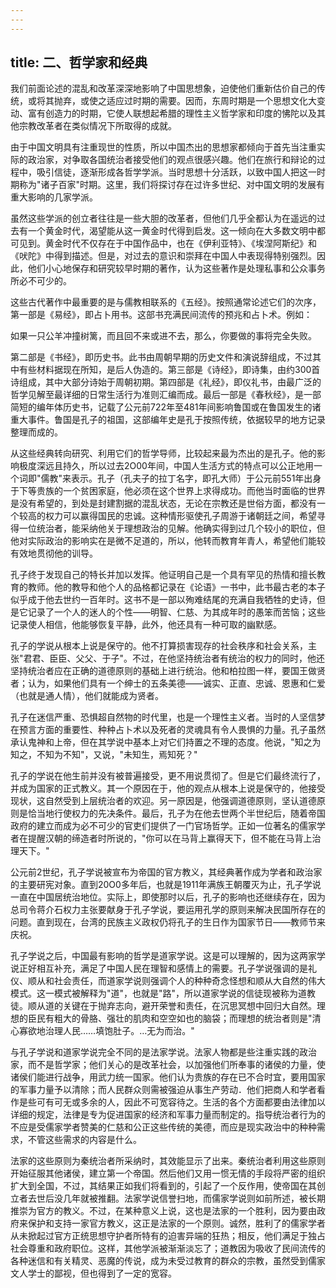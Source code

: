 ```yaml
---
---
---
```

title: 二、哲学家和经典
---



我们前面论述的混乱和改革深深地影响了中国思想象，迫使他们重新估价自己的传统，或将其抛弃，或使之适应过时期的需要。因而，东周时期是一个思想文化大变动、富有创造力的时期，它使人联想起希腊的理性主义哲学家和印度的怫陀以及其他宗教改革者在类似情况下所取得的成就。

由于中国文明具有注重现世的性质，所以中国杰出的思想家都倾向于首先当注重实际的政治家，对争取各国统治者接受他们的观点很感兴趣。他们在旅行和辩论的过程中，吸引信徒，逐渐形成各哲学学派。当时思想十分活跃，以致中国人把这一时期称为"诸子百家"时期。这里，我们将探讨存在过许多世纪、对中国文明的发展有重大影响的几家学派。

虽然这些学派的创立者往往是一些大胆的改革者，但他们几乎全都认为在遥远的过去有一个黄金时代，渴望能从这一黄金时代得到启发。这一倾向在大多数文明中都可见到。黄金时代不仅存在于中国作品中，也在《伊利亚特》、《埃涅阿斯纪》和《吠陀》中得到描述。但是，对过去的意识和崇拜在中国人中表现得特别强烈。因此，他们小心地保存和研究较早时期的著作，认为这些著作是处理私事和公众事务所必不可少的。

这些古代著作中最重要的是与儒教相联系的《五经》。按照通常论述它们的次序，第一部是《易经》，即占卜用书。这部书充满民间流传的预兆和占卜术。例如：

如果一只公羊冲撞树篱，而且回不来或进不去，那么，你要做的事将完全失败。

第二部是《书经》，即历史书。此书由周朝早期的历史文件和演说辞组成，不过其中有些材料据现在所知，是后人伪造的。第三部是《诗经》，即诗集，由约300首诗组成，其中大部分诗始于周朝初期。第四部是《礼经》，即仪礼书，由最广泛的哲学见解至最详细的日常生活行为准则汇编而成。最后一部是《春秋经》，是一部简短的编年体历史书，记载了公元前722年至481年间影响鲁国或在鲁国发生的诸重大事件。鲁国是孔子的祖国，这部编年史是孔于按照传统，依据较早的地方记录整理而成的。

从这些经典转向研究、利用它们的哲学导师，比较起来最为杰出的是孔子。他的影响极度深远且持久，所以过去2O00年间，中国人生活方式的特点可以公正地用一个词即"儒教"来表示。孔子（孔夫子的拉丁名字，即孔大师）于公元前551年出身于下等贵族的一个贫困家庭，他必须在这个世界上求得成功。而他当时面临的世界是没有希望的，到处是封建割据的混乱状态，无论在宗教还是世俗方面，都没有一个较高的权力可以赢得国民的忠诚。这种情形驱使孔子周游于诸朝廷之间，希望寻得一位统治者，能采纳他关于理想政治的见解。他确实得到过几个较小的职位，但他对实际政治的影响实在是微不足道的，所以，他转而教育年青人，希望他们能较有效地贯彻他的训导。

孔子终于发现自己的特长并加以发挥。他证明自己是一个具有罕见的热情和擅长教育的教师。他的教导和他个人的品格都记录在《论语》一书中，此书最古老的本子似乎成于他去世约一百年时。这书不是一部以殉难结尾的充满自我牺牲的史诗，但是它记录了一个人的迷人的个性——明智、仁慈、为其成年时的愚笨而苦恼；这些记录使人相信，他能够恢复平静，此外，他还具有一种可取的幽默感。

孔子的学说从根本上说是保守的。他不打算损害现存的社会秩序和社会关系，主张"君君、臣臣、父父、于子"。不过，在他坚持统治者有统治的权力的同时，他还坚持统治者应在正确的道德原则的基础上进行统治。他和柏拉图一样，要国王做贤者；认为，如果他们具有一个绅士的五条美德——诚实、正直、忠诚、恩惠和仁爱（也就是通人情），他们就能成为贤者。

孔子在迷信严重、恐惧超自然物的时代里，也是一个理性主义者。当时的人坚信梦在预言方面的重要性、种种占卜术以及死者的灵魂具有令人畏惧的力量。孔子虽然承认鬼神和上帝，但在其学说中基本上对它们持置之不理的态度。他说，"知之为知之，不知为不知"，又说，"未知生，焉知死？"

孔子的学说在他生前并没有被普遍接受，更不用说贯彻了。但是它们最终流行了，并成为国家的正式教义。其一个原因在于，他的观点从根本上说是保守的，他接受现状，这自然受到上层统治者的欢迎。另一原因是，他强调道德原则，坚认道德原则是恰当地行使权力的先决条件。最后，孔子为在他去世两个半世纪后，随着帝国政府的建立而成为必不可少的官吏们提供了一门官场哲学。正如一位著名的儒家学者在提醒汉朝的缔造者时所说的，"你可以在马背上赢得天下，但不能在马背上治理天下。"

公元前2世纪，孔子学说被宣布为帝国的官方教义，其经典著作成为学者和政治家的主要研宪对象。直到20O0多年后，也就是1911年满族王朝覆灭为止，孔子学说一直在中国居统治地位。实际上，即使那时以后，孔子的影响也还继续存在，因为总司令蒋介石权力主张要献身于孔子学说，要运用孔学的原则来解决民国所存在的问题。直到现在，台湾的民族主义政权仍将孔子的生日作为国家节日——教师节来庆祝。

孔子学说之后，中国最有影响的哲学是道家学说。这是可以理解的，因为这两家学说正好相互补充，满足了中国人民在理智和感情上的需要。孔子学说强调的是礼仪、顺从和社会责任，而道家学说则强调个人的种种奇念怪想和顺从大自然的伟大模式。这一模式被解释为"道"，也就是"路"，所以道家学说的信徒现被称为道教徒。顺从道的关键在于抛弃志向，避开荣誉和责任，在沉思冥想中回归大自然。理想的臣民有粗大的骨胳、强壮的肌肉和空空如也的脑袋；而理想的统治者则是"清心寡欲地治理人民……填饱肚子。…无为而治。"

与孔子学说和道家学说完全不同的是法家学说。法家人物都是些注重实践的政治家，而不是哲学家；他们关心的是改革社会，以加强他们所奉事的诸侯的力量，使诸侯们能进行战争，用武力统一国家。他们认为贵族的存在已不合时宜，要用国家的军事力量予以清除；而人民群众则需被强迫从事生产劳动．他们把商人和学者看作是些可有可无或多余的人，因此不可宽容待之。生活的各个方面都要由法律加以详细的规定，法律是专为促进国家的经济和军事力量而制定的。指导统治者行为的不应是受儒家学者赞美的仁慈和公正这些传统的美德，而应是现实政治中的种种需求，不管这些需求的内容是什么。

法家的这些原则为秦统治者所采纳时，其效能显示了出来。秦统治者利用这些原则开始征服其他诸侯，建立第一个帝国。然后他们又用一惯无情的手段将严密的组织扩大到全国，不过，其结果正如我们将看到的，引起了一个反作用，使帝国在其创立者去世后没几年就被推翻。法家学说信誉扫地，而儒家学说则如前所述，被长期推崇为官方的教义。不过，在某种意义上说，这也是法家的一个胜利，因为要由政府来保护和支持一家官方教义，这正是法家的一个原则。诚然，胜利了的儒家学者从未掀起过官方正统思想守护者所特有的迫害异端的狂热；相反，他们满足于独占社会尊重和政府职位。这样，其他学派被渐渐淡忘了；道教因为吸收了民间流传的各种迷信和有关精灵、恶魔的传说，成为未受过教育的群众的宗教，虽然受到儒家文人学士的鄙视，但也得到了一定的宽容。